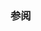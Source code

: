 {{cpp/numeric/math/binary_is|isgreaterequal
|description=确定浮点数 {{c|x}} 是否大于或等于浮点数 {{c|y}}，而不设置浮点数异常。
|condition={{c|1=x &gt;= y}}
|note=如果一或两个实参为 NaN，那么浮点数的内建 {{c/core|1=operator&gt;=}} 可能会引发 {{lc|FE_INVALID}}。此函数是 {{c/core|1=operator&gt;=}} 的“安静”版本。
}}

===参阅===
{{dsc begin}}
{{dsc inc|cpp/utility/functional/dsc greater_equal}}
{{dsc inc|cpp/numeric/math/dsc islessequal}}
{{dsc see c|c/numeric/math/isgreaterequal}}
{{dsc end}}

{{langlinks|de|en|es|fr|it|ja|pt|ru}}